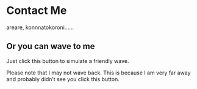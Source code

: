 
# Contact Me

areare, konnnatokoroni......

## Or you can wave to me

Just click this button to simulate a friendly wave.

<Wave />

Please note that I may not wave back. This is because I am very far away and probably didn’t see you click this button.
